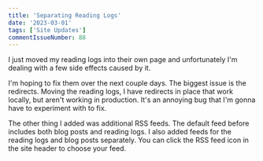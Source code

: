 ```yaml
---
title: 'Separating Reading Logs'
date: '2023-03-01'
tags: ['Site Updates']
commentIssueNumber: 88
---
```


I just moved my reading logs into their own page and unfortunately I'm dealing with a few side effects caused by it.

I'm hoping to fix them over the next couple days. The biggest issue is the redirects. Moving the reading logs, I have redirects in place that work locally, but aren't working in production. It's an annoying bug that I'm gonna have to experiment with to fix.

The other thing I added was additional RSS feeds. The default feed before includes both blog posts and reading logs. I also added feeds for the reading logs and blog posts separately. You can click the RSS feed icon in the site header to choose your feed.